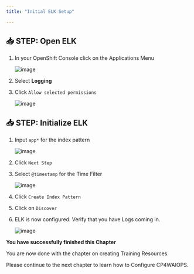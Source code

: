 ```yaml
---
title: "Initial ELK Setup"

---
```




## 📥 STEP: Open ELK



1. In your OpenShift Console click on the Applications Menu
	
	![image](./../images/14_elk.png)

1. Select **Logging**


1. Click `Allow selected permissions`
	
	![image](./../images/14_elk_2.png)



## 📥 STEP: Initialize ELK



1. Input `app*` for the index pattern
	
	![image](./../images/15_elk.png)
	
1. Click `Next Step`

1. Select `@timestamp` for the Time Filter
	
	![image](./../images/16_elk.png)
	
1. Click `Create Index Pattern`

1. Click on `Discover`

1. ELK is now configured. Verify that you have Logs coming in.
	
	![image](./../images/17_elk.png)
	
	


<InlineNotification kind="success">

**You have successfully finished this Chapter**

You are now done with the chapter on creating Training Resources.

Please continue to the next chapter to learn how to Configure CP4WAIOPS.

</InlineNotification>

